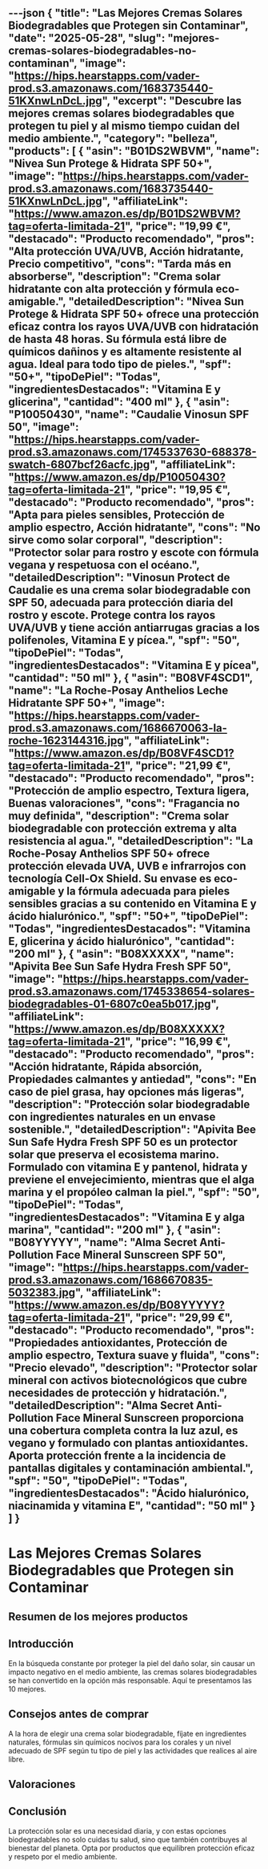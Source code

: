 ---json
{
  "title": "Las Mejores Cremas Solares Biodegradables que Protegen sin Contaminar",
  "date": "2025-05-28",
  "slug": "mejores-cremas-solares-biodegradables-no-contaminan",
  "image": "https://hips.hearstapps.com/vader-prod.s3.amazonaws.com/1683735440-51KXnwLnDcL.jpg",
  "excerpt": "Descubre las mejores cremas solares biodegradables que protegen tu piel y al mismo tiempo cuidan del medio ambiente.",
  "category": "belleza",
  "products": [
    {
      "asin": "B01DS2WBVM",
      "name": "Nivea Sun Protege & Hidrata SPF 50+",
      "image": "https://hips.hearstapps.com/vader-prod.s3.amazonaws.com/1683735440-51KXnwLnDcL.jpg",
      "affiliateLink": "https://www.amazon.es/dp/B01DS2WBVM?tag=oferta-limitada-21",
      "price": "19,99 €",
      "destacado": "Producto recomendado",
      "pros": "Alta protección UVA/UVB, Acción hidratante, Precio competitivo",
      "cons": "Tarda más en absorberse",
      "description": "Crema solar hidratante con alta protección y fórmula eco-amigable.",
      "detailedDescription": "Nivea Sun Protege & Hidrata SPF 50+ ofrece una protección eficaz contra los rayos UVA/UVB con hidratación de hasta 48 horas. Su fórmula está libre de químicos dañinos y es altamente resistente al agua. Ideal para todo tipo de pieles.",
      "spf": "50+",
      "tipoDePiel": "Todas",
      "ingredientesDestacados": "Vitamina E y glicerina",
      "cantidad": "400 ml"
    },
    {
      "asin": "P10050430",
      "name": "Caudalie Vinosun SPF 50",
      "image": "https://hips.hearstapps.com/vader-prod.s3.amazonaws.com/1745337630-688378-swatch-6807bcf26acfc.jpg",
      "affiliateLink": "https://www.amazon.es/dp/P10050430?tag=oferta-limitada-21",
      "price": "19,95 €",
      "destacado": "Producto recomendado",
      "pros": "Apta para pieles sensibles, Protección de amplio espectro, Acción hidratante",
      "cons": "No sirve como solar corporal",
      "description": "Protector solar para rostro y escote con fórmula vegana y respetuosa con el océano.",
      "detailedDescription": "Vinosun Protect de Caudalie es una crema solar biodegradable con SPF 50, adecuada para protección diaria del rostro y escote. Protege contra los rayos UVA/UVB y tiene acción antiarrugas gracias a los polifenoles, Vitamina E y pícea.",
      "spf": "50",
      "tipoDePiel": "Todas",
      "ingredientesDestacados": "Vitamina E y pícea",
      "cantidad": "50 ml"
    },
    {
      "asin": "B08VF4SCD1",
      "name": "La Roche-Posay Anthelios Leche Hidratante SPF 50+",
      "image": "https://hips.hearstapps.com/vader-prod.s3.amazonaws.com/1686670063-la-roche-1623144316.jpg",
      "affiliateLink": "https://www.amazon.es/dp/B08VF4SCD1?tag=oferta-limitada-21",
      "price": "21,99 €",
      "destacado": "Producto recomendado",
      "pros": "Protección de amplio espectro, Textura ligera, Buenas valoraciones",
      "cons": "Fragancia no muy definida",
      "description": "Crema solar biodegradable con protección extrema y alta resistencia al agua.",
      "detailedDescription": "La Roche-Posay Anthelios SPF 50+ ofrece protección elevada UVA, UVB e infrarrojos con tecnología Cell-Ox Shield. Su envase es eco-amigable y la fórmula adecuada para pieles sensibles gracias a su contenido en Vitamina E y ácido hialurónico.",
      "spf": "50+",
      "tipoDePiel": "Todas",
      "ingredientesDestacados": "Vitamina E, glicerina y ácido hialurónico",
      "cantidad": "200 ml"
    },
    {
      "asin": "B08XXXXX",
      "name": "Apivita Bee Sun Safe Hydra Fresh SPF 50",
      "image": "https://hips.hearstapps.com/vader-prod.s3.amazonaws.com/1745338654-solares-biodegradables-01-6807c0ea5b017.jpg",
      "affiliateLink": "https://www.amazon.es/dp/B08XXXXX?tag=oferta-limitada-21",
      "price": "16,99 €",
      "destacado": "Producto recomendado",
      "pros": "Acción hidratante, Rápida absorción, Propiedades calmantes y antiedad",
      "cons": "En caso de piel grasa, hay opciones más ligeras",
      "description": "Protección solar biodegradable con ingredientes naturales en un envase sostenible.",
      "detailedDescription": "Apivita Bee Sun Safe Hydra Fresh SPF 50 es un protector solar que preserva el ecosistema marino. Formulado con vitamina E y pantenol, hidrata y previene el envejecimiento, mientras que el alga marina y el propóleo calman la piel.",
      "spf": "50",
      "tipoDePiel": "Todas",
      "ingredientesDestacados": "Vitamina E y alga marina",
      "cantidad": "200 ml"
    },
    {
      "asin": "B08YYYYY",
      "name": "Alma Secret Anti-Pollution Face Mineral Sunscreen SPF 50",
      "image": "https://hips.hearstapps.com/vader-prod.s3.amazonaws.com/1686670835-5032383.jpg",
      "affiliateLink": "https://www.amazon.es/dp/B08YYYYY?tag=oferta-limitada-21",
      "price": "29,99 €",
      "destacado": "Producto recomendado",
      "pros": "Propiedades antioxidantes, Protección de amplio espectro, Textura suave y fluida",
      "cons": "Precio elevado",
      "description": "Protector solar mineral con activos biotecnológicos que cubre necesidades de protección y hidratación.",
      "detailedDescription": "Alma Secret Anti-Pollution Face Mineral Sunscreen proporciona una cobertura completa contra la luz azul, es vegano y formulado con plantas antioxidantes. Aporta protección frente a la incidencia de pantallas digitales y contaminación ambiental.",
      "spf": "50",
      "tipoDePiel": "Todas",
      "ingredientesDestacados": "Ácido hialurónico, niacinamida y vitamina E",
      "cantidad": "50 ml"
    }
  ]
}
---


# Las Mejores Cremas Solares Biodegradables que Protegen sin Contaminar

## Resumen de los mejores productos

<ProductRankingTable products={products} />

## Introducción

En la búsqueda constante por proteger la piel del daño solar, sin causar un impacto negativo en el medio ambiente, las cremas solares biodegradables se han convertido en la opción más responsable. Aquí te presentamos las 10 mejores.

## Consejos antes de comprar

A la hora de elegir una crema solar biodegradable, fíjate en ingredientes naturales, fórmulas sin químicos nocivos para los corales y un nivel adecuado de SPF según tu tipo de piel y las actividades que realices al aire libre.

## Valoraciones

<ProductDetailCard product={products[0]} />

<ProductDetailCard product={products[1]} />

<ProductDetailCard product={products[2]} />

<ProductDetailCard product={products[3]} />

<ProductDetailCard product={products[4]} />

## Conclusión

La protección solar es una necesidad diaria, y con estas opciones biodegradables no solo cuidas tu salud, sino que también contribuyes al bienestar del planeta. Opta por productos que equilibren protección eficaz y respeto por el medio ambiente.
